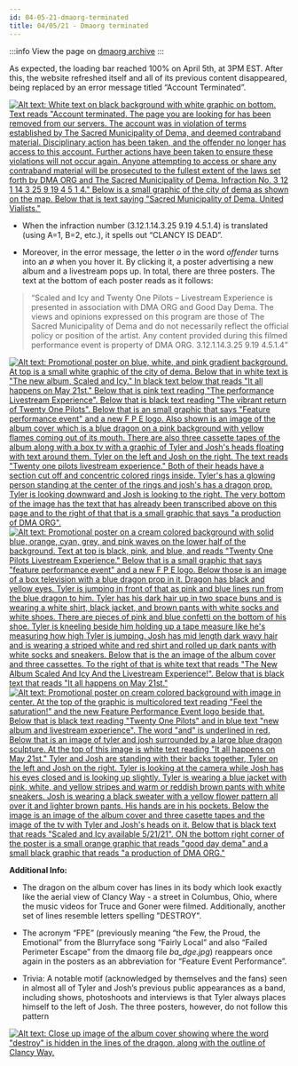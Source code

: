 ```yaml
---
id: 04-05-21-dmaorg-terminated
title: 04/05/21 - Dmaorg terminated
---
```


<div hidden>Files on Dmaorg terminated after progress bar fills. Message from bishops about website's violation appears. </div>

:::info
View the page on [dmaorg archive](https://www.dmaorg.site/terminated/found/15398642_14/clancy.html)
:::

As expected, the loading bar reached 100% on April 5th, at 3PM EST. After this, the website refreshed itself and all of its previous content disappeared, being replaced by an error message titled “Account Terminated”.

[![Alt text: White text on black background with white graphic on bottom. Text reads "Account terminated. The page you are looking for has been removed from our servers. The account was in violation of terms established by The Sacred Municipality of Dema, and deemed contraband material. Disciplinary action has been taken, and the offender no longer has access to this account. Further actions have been taken to ensure these violations will not occur again. Anyone attempting to access or share any contraband material will be prosecuted to the fullest extent of the laws set forth by DMA ORG and The Sacred Municipality of Dema. Infraction No. 3 12 1 14 3 25 9 19 4 5 1 4." Below is a small graphic of the city of dema as shown on the map. Below that is text saying "Sacred Municipality of Dema. United Vialists."](./assets/terminated.png)](./assets/terminated.png)

- When the infraction number (3.12.1.14.3.25 9.19 4.5.1.4) is translated (using A=1, B=2, etc.), it spells out “CLANCY IS DEAD”.  
  

- Moreover, in the error message, the letter  *o* in the word *offender* turns into an *ø* when you hover it. By clicking it, a poster advertising a new album and a livestream pops up. In total, there are three posters. The text at the bottom of each poster reads as it follows:

> “Scaled and Icy and Twenty One Pilots – Livestream Experience is presented in association with DMA ORG and Good Day Dema. The views and opinions expressed on this program are those of The Sacred Municipality of Dema and do not necessarily reflect the official policy or position of the artist. Any content provided during this filmed performance event is property of DMA ORG. 3.12.1.14.3.25 9.19 4.5.1.4”

[![Alt text: Promotional poster on blue, white, and pink gradient background. At top is a small white graphic of the city of dema. Below that in white text is "The new album, Scaled and Icy." In black text below that reads "It all happens on May 21st." Below that is pink text reading "The performance Livestream Experience". Below that is black text reading "The vibrant return of Twenty One Pilots". Below that is an small graphic that says "Feature performance event" and a new F P E logo. Also shown is an image of the album cover which is a blue dragon on a pink background with yellow flames coming out of its mouth. There are also three cassette tapes of the album along with a box tv with a graphic of Tyler and Josh's heads floating with text around them. Tyler on the left and Josh on the right. The text reads "Twenty one pilots livestream experience." Both of their heads have a section cut off and concentric colored rings inside. Tyler's has a glowing person standing at the center of the rings and josh's has a dragon prop. Tyler is looking downward and Josh is looking to the right. The very bottom of the image has the text that has already been transcribed above on this page and to the right of that that is a small graphic that says "a production of DMA ORG".](./assets/1.jpg)](./assets/1.jpg)
[![Alt text: Promotional poster on a cream colored background with solid blue, orange, cyan, grey, and pink waves on the lower half of the background. Text at top is black, pink, and blue, and reads "Twenty One Pilots Livestream Experience." Below that is a small graphic that says "feature performance event" and a new F P E logo. Below those is an image of a box television with a blue dragon prop in it. Dragon has black and yellow eyes. Tyler is jumping in front of that as pink and blue lines run from the blue dragon to him. Tyler has his dark hair up in two space buns and is wearing a white shirt, black jacket, and brown pants with white socks and white shoes. There are pieces of pink and blue confetti on the bottom of his shoe. Tyler is kneeling beside him holding up a tape measure like he's measuring how high Tyler is jumping. Josh has mid length dark wavy hair and is wearing a striped white and red shirt and rolled up dark pants with white socks and sneakers. Below that is the an image of the album cover and three cassettes. To the right of that is white text that reads "The New Album Scaled And Icy And the Livestream Experience!". Below that is black text that reads "It all happens on May 21st."](./assets/2.jpg)](./assets/2.jpg)
[![Alt text: Promotional poster on cream colored background with image in center. At the top of the graphic is multicolored text reading "Feel the saturation!" and the new Feature Performance Event logo beside that. Below that is black text reading "Twenty One Pilots" and in blue text "new album and livestream experience". The word "and" is underlined in red. Below that is an image of tyler and josh surrounded by a large blue dragon sculpture. At the top of this image is white text reading "It all happens on May 21st." Tyler and Josh are standing with their backs together, Tyler on the left and Josh on the right. Tyler is looking at the camera while Josh has his eyes closed and is looking up slightly. Tyler is wearing a blue jacket with pink, white, and yellow stripes and warm or reddish brown pants with white sneakers. Josh is wearing a black sweater with a yellow flower pattern all over it and lighter brown pants. His hands are in his pockets. Below the image is an image of the album cover and three casette tapes and the image of the tv with Tyler and Josh's heads on it. Below that is black text that reads "Scaled and Icy available 5/21/21". ON the bottom right corner of the poster is a small orange graphic that reads "good day dema" and a small black graphic that reads "a production of DMA ORG."](./assets/3.jpg)](./assets/3.jpg)

**Additional Info:**

- The dragon on the album cover has lines in its body which look exactly like the aerial view of Clancy Way - a street in Columbus, Ohio, where the music videos for Truce and Goner were filmed. Additionally, another set of lines resemble letters spelling "DESTROY".

- The acronym “FPE” (previously meaning “the Few, the Proud, the Emotional” from the Blurryface song “Fairly Local” and also “Failed Perimeter Escape” from the dmaorg file *ba_dge.jpg*) reappears once again in the posters as an abbreviation for “Feature Event Performance”.

- Trivia: A notable motif (acknowledged by themselves and the fans) seen in almost all of Tyler and Josh’s previous public appearances as a band, including shows, photoshoots and interviews is that Tyler always places himself to the left of Josh. The three posters, however, do not follow this pattern

[![Alt text: Close up image of the album cover showing where the word "destroy" is hidden in the lines of the dragon, along with the outline of Clancy Way.](./assets/clancyway.png)](./assets/clancyway.png)
